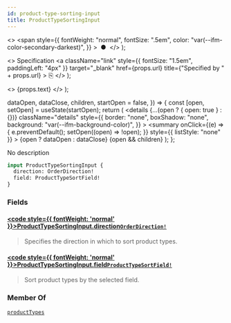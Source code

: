 ```yaml
---
id: product-type-sorting-input
title: ProductTypeSortingInput
---
```


  <>
    <span
      style={{
        fontWeight: "normal",
        fontSize: ".5em",
        color: "var(--ifm-color-secondary-darkest)",
      }}
    >
      &nbsp;●&nbsp;
    </span>
  </>
);

  <>
    Specification
    <a
      className="link"
      style={{ fontSize: "1.5em", paddingLeft: "4px" }}
      target="\_blank"
      href={props.url}
      title={"Specified by " + props.url}
    >
      ⎘
    </a>
  </>
);

  <>
    <span className={props.class}>{props.text}</span>
  </>
);


  dataOpen,
  dataClose,
  children,
  startOpen = false,
}) => {
  const [open, setOpen] = useState(startOpen);
  return (
    <details
      {...(open ? { open: true } : {})}
      className="details"
      style={{
        border: "none",
        boxShadow: "none",
        background: "var(--ifm-background-color)",
      }}
    >
      <summary
        onClick={(e) => {
          e.preventDefault();
          setOpen((open) => !open);
        }}
        style={{ listStyle: "none" }}
      >
        {open ? dataOpen : dataClose}
      </summary>
      {open && children}
    </details>
  );
};

No description

```graphql
input ProductTypeSortingInput {
  direction: OrderDirection!
  field: ProductTypeSortField!
}
```

### Fields

#### [<code style={{ fontWeight: 'normal' }}>ProductTypeSortingInput.<b>direction</b></code>](#)<Bullet />[`OrderDirection!`](../../../api-storefront/miscellaneous/enums/order-direction) <Badge class="badge badge--secondary" text="non-null"/> <Badge class="badge badge--secondary" text="enum"/> <Badge class="badge badge--secondary" text="miscellaneous"/>

> Specifies the direction in which to sort product types.

#### [<code style={{ fontWeight: 'normal' }}>ProductTypeSortingInput.<b>field</b></code>](#)<Bullet />[`ProductTypeSortField!`](../../../api-storefront/products/enums/product-type-sort-field) <Badge class="badge badge--secondary" text="non-null"/> <Badge class="badge badge--secondary" text="enum"/> <Badge class="badge badge--secondary" text="products"/>

> Sort product types by the selected field.

### Member Of

[`productTypes`](../../../api-storefront/products/queries/product-types) <Badge class="badge badge--secondary" text="query"/>
